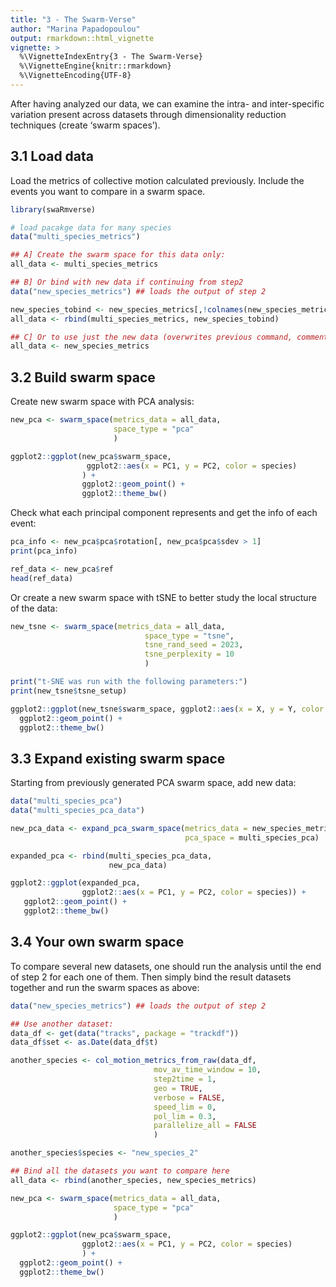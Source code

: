 ---
title: "3 - The Swarm-Verse"
author: "Marina Papadopoulou"
output: rmarkdown::html_vignette
vignette: >
  %\VignetteIndexEntry{3 - The Swarm-Verse}
  %\VignetteEngine{knitr::rmarkdown}
  %\VignetteEncoding{UTF-8}
---

After having analyzed our data, we can examine the intra- and inter-specific variation present across datasets through dimensionality reduction techniques (create 'swarm spaces').

## 3.1 Load data

Load the metrics of collective motion calculated previously. Include the events you want to compare in a swarm space.

```{r message=FALSE, warning=FALSE}
library(swaRmverse)

# load pacakge data for many species
data("multi_species_metrics")

## A] Create the swarm space for this data only:
all_data <- multi_species_metrics

## B] Or bind with new data if continuing from step2
data("new_species_metrics") ## loads the output of step 2

new_species_tobind <- new_species_metrics[,!colnames(new_species_metrics) %in% c('event_dur', 'N', 'set', 'start_time')] # remove columns not needed for the swarm space
all_data <- rbind(multi_species_metrics, new_species_tobind)

## C] Or to use just the new data (overwrites previous command, comment out to compare with the other species):
all_data <- new_species_metrics

```

## 3.2 Build swarm space

Create new swarm space with PCA analysis:

```{r}
new_pca <- swarm_space(metrics_data = all_data,
                       space_type = "pca"
                       )

ggplot2::ggplot(new_pca$swarm_space,
                 ggplot2::aes(x = PC1, y = PC2, color = species)
                ) +
                ggplot2::geom_point() +
                ggplot2::theme_bw()

```

Check what each principal component represents and get the info of each event:

```{r}
pca_info <- new_pca$pca$rotation[, new_pca$pca$sdev > 1]
print(pca_info)

ref_data <- new_pca$ref
head(ref_data)

```

Or create a new swarm space with tSNE to better study the local structure of the data:

```{r}

new_tsne <- swarm_space(metrics_data = all_data,
                              space_type = "tsne",
                              tsne_rand_seed = 2023,
                              tsne_perplexity = 10
                              )

print("t-SNE was run with the following parameters:")
print(new_tsne$tsne_setup)

ggplot2::ggplot(new_tsne$swarm_space, ggplot2::aes(x = X, y = Y, color = species)) +
  ggplot2::geom_point() +
  ggplot2::theme_bw()

```

## 3.3 Expand existing swarm space

Starting from previously generated PCA swarm space, add new data:

```{r}
data("multi_species_pca")
data("multi_species_pca_data")

new_pca_data <- expand_pca_swarm_space(metrics_data = new_species_metrics,
                                       pca_space = multi_species_pca)

expanded_pca <- rbind(multi_species_pca_data, 
                      new_pca_data)

ggplot2::ggplot(expanded_pca,
                ggplot2::aes(x = PC1, y = PC2, color = species)) +
   ggplot2::geom_point() +
   ggplot2::theme_bw()

```


## 3.4 Your own swarm space

To compare several new datasets, one should run the analysis until the end of step 2 for each one of them. Then simply bind the result datasets together and run the swarm spaces as above:

```{r message=FALSE, warning=FALSE}

data("new_species_metrics") ## loads the output of step 2

## Use another dataset:
data_df <- get(data("tracks", package = "trackdf"))
data_df$set <- as.Date(data_df$t)

another_species <- col_motion_metrics_from_raw(data_df,
                                mov_av_time_window = 10,
                                step2time = 1,
                                geo = TRUE,
                                verbose = FALSE,
                                speed_lim = 0,
                                pol_lim = 0.3,
                                parallelize_all = FALSE
                                )

another_species$species <- "new_species_2"

## Bind all the datasets you want to compare here
all_data <- rbind(another_species, new_species_metrics)

new_pca <- swarm_space(metrics_data = all_data,
                       space_type = "pca"
                       )

ggplot2::ggplot(new_pca$swarm_space,
                ggplot2::aes(x = PC1, y = PC2, color = species)
                ) +
  ggplot2::geom_point() +
  ggplot2::theme_bw()

```
